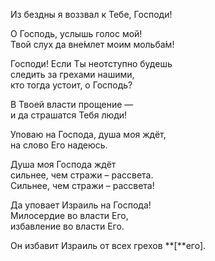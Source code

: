 Из бездны я воззвал к Тебе, Господи!

О Господь, услышь голос мой!  
Твой слух да вне́млет моим мольба́м!

Господи! Если Ты неотступно будешь  
следить за грехами нашими,  
кто тогда устоит, о Господь?

В Твоей власти прощение —  
и да страшатся Тебя люди!

Уповаю на Господа, душа моя ждёт,  
на слово Его надеюсь.

Душа моя Господа ждёт  
сильнее, чем стражи – рассвета.  
Сильнее, чем стражи – рассвета!

Да уповает Израиль на Господа!  
Милосердие во власти Его,  
избавление во власти Его.

Он избавит Израиль от всех грехов **[**его<R>]</R>.
